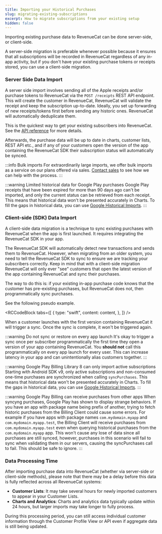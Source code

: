 ```yaml
---
title: Importing your Historical Purchases
slug: migrating-existing-subscriptions
excerpt: How to migrate subscriptions from your existing setup
hidden: false
---
```


Importing existing purchase data to RevenueCat can be done server-side, or client-side.

A server-side migration is preferable whenever possible because it ensures that all subscriptions will be recorded in RevenueCat regardless of any in-app activity, but if you don't have your existing purchase tokens or receipts stored, you can use a client-side migration.

### Server Side Data Import

A server side import involves sending all of the Apple receipts and/or purchase tokens to RevenueCat via the `POST /receipts` REST API endpoint. This will create the customer in RevenueCat, RevenueCat will validate the receipt and keep the subscription up-to-date. Ideally, you set up forwarding of new receipts/tokens first before sending any historic ones. RevenueCat will automatically deduplicate them.

This is the quickest way to get your existing subscribers into RevenueCat. See the [API reference](https://www.revenuecat.com/docs/api-v1#tag/transactions/operation/receipts) for more details.

Afterwards, the purchase data will be up to date in charts, customer lists, REST API etc., and if any of your customers open the version of the app containing the RevenueCat SDK their subscription status will automatically be synced.

:::info Bulk imports
For extraordinarily large imports, we offer bulk imports as a service on our plans offered via sales. [Contact sales](https://www.revenuecat.com/book-a-demo/) to see how we can help with the process.
:::

:::warning Limited historical data for Google Play purchases
Google Play receipts that have been expired for more than 90 days ago can't be imported, and only the current status can be retrieved from each receipt. This means that historical data won't be presented accurately in Charts. To fill the gaps in historical data, you can use [Google Historical Imports](/migrating-to-revenuecat/migrating-existing-subscriptions/google-historical-import).
:::

### Client-side (SDK) Data Import

A client-side data migration is a technique to sync existing purchases with RevenueCat when the app is first launched. It requires integrating the RevenueCat SDK in your app.

The RevenueCat SDK will automatically detect new transactions and sends them to RevenueCat. However, when migrating from an older system, you need to tell the RevenueCat SDK to sync to ensure we are tracking your subscribers correctly. Keep in mind that with a client-side migration RevenueCat will only ever "see" customers that open the latest version of the app containing RevenueCat and sync their purchases.

The way to do this is: if your existing in-app purchase code knows that the customer has pre-existing purchases, but RevenueCat does not, then programmatically sync purchases.

See the following pseudo example.


<RCCodeBlock
  tabs={[
    {
      type: "swift",
      content: content,
    },
  ]}
/>

When a customer launches with the first version containing RevenueCat it will trigger a sync. Once the sync is complete, it won't be triggered again.

:::warning Do not sync or restore on every app launch
It's okay to trigger a sync once per subscriber programmatically the first time they open a version of your app containing RevenueCat. You **should not** call this programmatically on every app launch for every user. This can increase latency in your app and can unintentionally alias customers together.
:::

:::warning Google Play Billing Library 8 can only import active subscriptions
Starting with Android SDK v9, only active subscriptions and non-consumed one-time purchases are synchronized when calling `syncPurchases`. This means that historical data won't be presented accurately in Charts. To fill the gaps in historical data, you can use [Google Historical Imports](/migrating-to-revenuecat/migrating-existing-subscriptions/google-historical-import).
:::

:::warning Google Play Billing can receive purchases from other apps
When syncyng purchases, Google Play has shown to display strange behaviors. If you have an app with package name being prefix of another, trying to fetch historic purchases from the Billing Client could cause some errors. For example if you have apps with package names `com.mydomain.myapp` and `com.mydomain.myapp.test`, the Billing Client will receive purchases from `com.mydomain.myapp.test` even when querying historical purchases from the `com.mydomain.myapp` app.
This won't cause any lose of data since all purchases are still synced, however, purchases in this scenario will fail to sync when validating them in our servers, causing the syncPurchases call to fail. This should be safe to ignore.
:::

### Data Processing Time

After importing purchase data into RevenueCat (whether via server-side or client-side methods), please note that there may be a delay before this data is fully reflected across all RevenueCat systems:

- **Customer Lists**: It may take several hours for newly imported customers to appear in your Customer Lists.
- **Charts and Analytics**: Charts and analytics data typically update within 24 hours, but larger imports may take longer to fully process.

During this processing period, you can still access individual customer information through the Customer Profile View or API even if aggregate data is still being updated.
